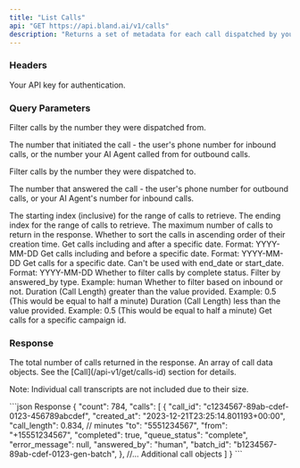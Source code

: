 ```yaml
---
title: "List Calls"
api: "GET https://api.bland.ai/v1/calls"
description: "Returns a set of metadata for each call dispatched by your account."
---
```


### Headers

<ParamField header="authorization" type="string" required>
  Your API key for authentication.
</ParamField>

### Query Parameters

<ParamField query="from_number" type="string">
  Filter calls by the number they were dispatched from.

  The number that initiated the call - the user's phone number for inbound calls, or the number your AI Agent called from for outbound calls.
</ParamField>

<ParamField query="to_number" type="string">
  Filter calls by the number they were dispatched to.

  The number that answered the call - the user's phone number for outbound calls, or your AI Agent's number for inbound calls.
</ParamField>

<ParamField query="from" type="int">
  The starting index (inclusive) for the range of calls to retrieve.
</ParamField>

<ParamField query="to" type="int">
  The ending index for the range of calls to retrieve.
</ParamField>

<ParamField query="limit" type="int" default="1000">
  The maximum number of calls to return in the response.
</ParamField>

<ParamField query="ascending" type="boolean" default="false">
  Whether to sort the calls in ascending order of their creation time.
</ParamField>

<ParamField query="start_date" type="string">
  Get calls including and after a specific date.
  Format: YYYY-MM-DD
</ParamField>

<ParamField query="end_date" type="string">
  Get calls including and before a specific date.
  Format: YYYY-MM-DD
</ParamField>

<ParamField query="created_at" type="string">
  Get calls for a specific date. Can't be used with end_date or start_date.
  Format: YYYY-MM-DD
</ParamField>

<ParamField query="completed" type="boolean">
  Whether to filter calls by complete status.
</ParamField>

<ParamField query="answered_by" type="string">
  Filter by answered_by type.
  Example: human
</ParamField>

<ParamField query="inbound" type="boolean">
  Whether to filter based on inbound or not.
</ParamField>

<ParamField query="duration_gt" type="float">
  Duration (Call Length) greater than the value provided.
  Example: 0.5 (This would be equal to half a minute)
</ParamField>

<ParamField query="duration_lt" type="float">
  Duration (Call Length) less than the value provided.
  Example: 0.5 (This would be equal to half a minute)
</ParamField>

<ParamField query="campaign_id" type="string">
  Get calls for a specific campaign id.
</ParamField>


### Response

<ResponseField name="count" type="integer">
  The total number of calls returned in the response.
</ResponseField>

<ResponseField name="calls" type="array">
  An array of call data objects. See the [Call](/api-v1/get/calls-id) section for details.

  Note: Individual call transcripts are not included due to their size.
</ResponseField>

<ResponseExample>
```json Response
{
    "count": 784,
    "calls": [
        {
            "call_id": "c1234567-89ab-cdef-0123-456789abcdef",
            "created_at": "2023-12-21T23:25:14.801193+00:00",
            "call_length": 0.834, // minutes
            "to": "5551234567",
            "from": "+15551234567",
            "completed": true,
            "queue_status": "complete",
            "error_message": null,
            "answered_by": "human",
            "batch_id": "b1234567-89ab-cdef-0123-gen-batch",
        },
        //... Additional call objects
    ]
}
```
</ResponseExample>








